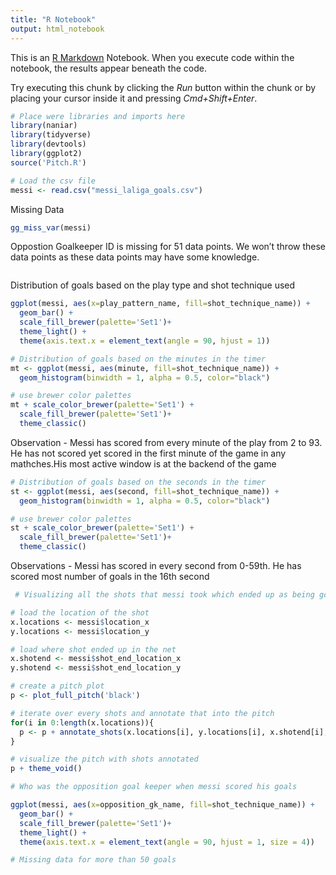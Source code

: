 ```yaml
---
title: "R Notebook"
output: html_notebook
---
```


This is an [R Markdown](http://rmarkdown.rstudio.com) Notebook. When you execute code within the notebook, the results appear beneath the code. 

Try executing this chunk by clicking the *Run* button within the chunk or by placing your cursor inside it and pressing *Cmd+Shift+Enter*. 

```r
# Place were libraries and imports here
library(naniar)
library(tidyverse)
library(devtools)
library(ggplot2)
source('Pitch.R')
```


```r
# Load the csv file
messi <- read.csv("messi_laliga_goals.csv")
```


Missing Data
```r
gg_miss_var(messi)
```
Oppostion Goalkeeper ID is missing for 51 data points. We won't throw these data points as these data points may have some knowledge.
```r

```



Distribution of goals based on the play type and shot technique used

```r
ggplot(messi, aes(x=play_pattern_name, fill=shot_technique_name)) + 
  geom_bar() +
  scale_fill_brewer(palette='Set1')+
  theme_light() + 
  theme(axis.text.x = element_text(angle = 90, hjust = 1))
```


```r
# Distribution of goals based on the minutes in the timer
mt <- ggplot(messi, aes(minute, fill=shot_technique_name)) + 
  geom_histogram(binwidth = 1, alpha = 0.5, color="black")

# use brewer color palettes
mt + scale_color_brewer(palette='Set1') +
  scale_fill_brewer(palette='Set1')+
  theme_classic()
```
Observation - Messi has scored from every minute of the play from 2 to 93. He has not scored yet scored in the first minute of the game in any mathches.His most active window is at the backend of the game 

```r
# Distribution of goals based on the seconds in the timer
st <- ggplot(messi, aes(second, fill=shot_technique_name)) + 
  geom_histogram(binwidth = 1, alpha = 0.5, color="black")

# use brewer color palettes
st + scale_color_brewer(palette='Set1') +
  scale_fill_brewer(palette='Set1')+
  theme_classic()
```
Observations - Messi has scored in every second from 0-59th. He has scored most number of goals in the 16th second 

```r
 # Visualizing all the shots that messi took which ended up as being goals

# load the location of the shot
x.locations <- messi$location_x
y.locations <- messi$location_y

# load where shot ended up in the net
x.shotend <- messi$shot_end_location_x
y.shotend <- messi$shot_end_location_y

# create a pitch plot
p <- plot_full_pitch('black')

# iterate over every shots and annotate that into the pitch 
for(i in 0:length(x.locations)){
  p <- p + annotate_shots(x.locations[i], y.locations[i], x.shotend[i], y.shotend[i])
}

# visualize the pitch with shots annotated
p + theme_void()
```
```r
# Who was the opposition goal keeper when messi scored his goals

ggplot(messi, aes(x=opposition_gk_name, fill=shot_technique_name)) + 
  geom_bar() +
  scale_fill_brewer(palette='Set1')+
  theme_light() + 
  theme(axis.text.x = element_text(angle = 90, hjust = 1, size = 4))

# Missing data for more than 50 goals
```

